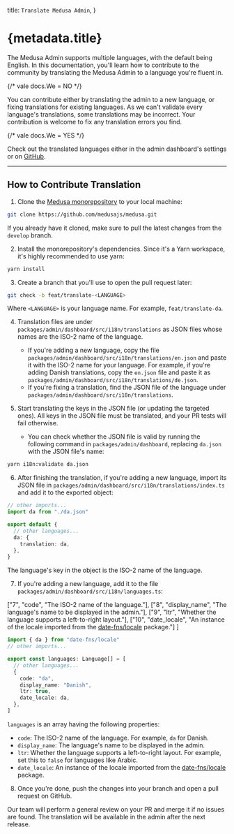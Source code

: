   title: `Translate Medusa Admin`,
}

# {metadata.title}

The Medusa Admin supports multiple languages, with the default being English. In this documentation, you'll learn how to contribute to the community by translating the Medusa Admin to a language you're fluent in.

{/* vale docs.We = NO */}

You can contribute either by translating the admin to a new language, or fixing translations for existing languages. As we can't validate every language's translations, some translations may be incorrect. Your contribution is welcome to fix any translation errors you find.

{/* vale docs.We = YES */}

<Note>

Check out the translated languages either in the admin dashboard's settings or on [GitHub](https://github.com/medusajs/medusa/blob/develop/packages/admin/dashboard/src/i18n/languages.ts).

</Note>

---

## How to Contribute Translation

1. Clone the [Medusa monorepository](https://github.com/medusajs/medusa) to your local machine:

```bash
git clone https://github.com/medusajs/medusa.git
```

If you already have it cloned, make sure to pull the latest changes from the `develop` branch.

2. Install the monorepository's dependencies. Since it's a Yarn workspace, it's highly recommended to use yarn:

```bash
yarn install
```

3. Create a branch that you'll use to open the pull request later:

```bash
git check -b feat/translate-<LANGUAGE>
```

Where `<LANGUAGE>` is your language name. For example, `feat/translate-da`.

4. Translation files are under `packages/admin/dashboard/src/i18n/translations` as JSON files whose names are the ISO-2 name of the language.
    - If you're adding a new language, copy the file `packages/admin/dashboard/src/i18n/translations/en.json` and paste it with the ISO-2 name for your language. For example, if you're adding Danish translations, copy the `en.json` file and paste it as `packages/admin/dashboard/src/i18n/translations/de.json`.
    - If you're fixing a translation, find the JSON file of the language under `packages/admin/dashboard/src/i18n/translations`.

5. Start translating the keys in the JSON file (or updating the targeted ones). All keys in the JSON file must be translated, and your PR tests will fail otherwise.
    - You can check whether the JSON file is valid by running the following command in `packages/admin/dashboard`, replacing `da.json` with the JSON file's name:

```bash title="packages/admin/dashboard"
yarn i18n:validate da.json
```

6. After finishing the translation, if you're adding a new language, import its JSON file in `packages/admin/dashboard/src/i18n/translations/index.ts` and add it to the exported object:

```ts title="packages/admin/dashboard/src/i18n/translations/index.ts" highlights={[["2"], ["6"], ["7"], ["8"]]}
// other imports...
import da from "./da.json"

export default {
  // other languages...
  da: {
    translation: da,
  },
}
```

The language's key in the object is the ISO-2 name of the language.

7. If you're adding a new language, add it to the file `packages/admin/dashboard/src/i18n/languages.ts`:

  ["7", "code", "The ISO-2 name of the language."],
  ["8", "display_name", "The language's name to be displayed in the admin."],
  ["9", "ltr", "Whether the language supports a left-to-right layout."],
  ["10", "date_locale", "An instance of the locale imported from the [date-fns/locale](https://date-fns.org/) package."]
]

```ts title="packages/admin/dashboard/src/i18n/languages.ts" highlights={languageHighlights}
import { da } from "date-fns/locale"
// other imports...

export const languages: Language[] = [
  // other languages...
  {
    code: "da",
    display_name: "Danish",
    ltr: true,
    date_locale: da,
  },
]
```

`languages` is an array having the following properties:

- `code`: The ISO-2 name of the language. For example, `da` for Danish.
- `display_name`: The language's name to be displayed in the admin.
- `ltr`: Whether the language supports a left-to-right layout. For example, set this to `false` for languages like Arabic.
- `date_locale`: An instance of the locale imported from the [date-fns/locale](https://date-fns.org/) package.

8. Once you're done, push the changes into your branch and open a pull request on GitHub.

Our team will perform a general review on your PR and merge it if no issues are found. The translation will be available in the admin after the next release.
